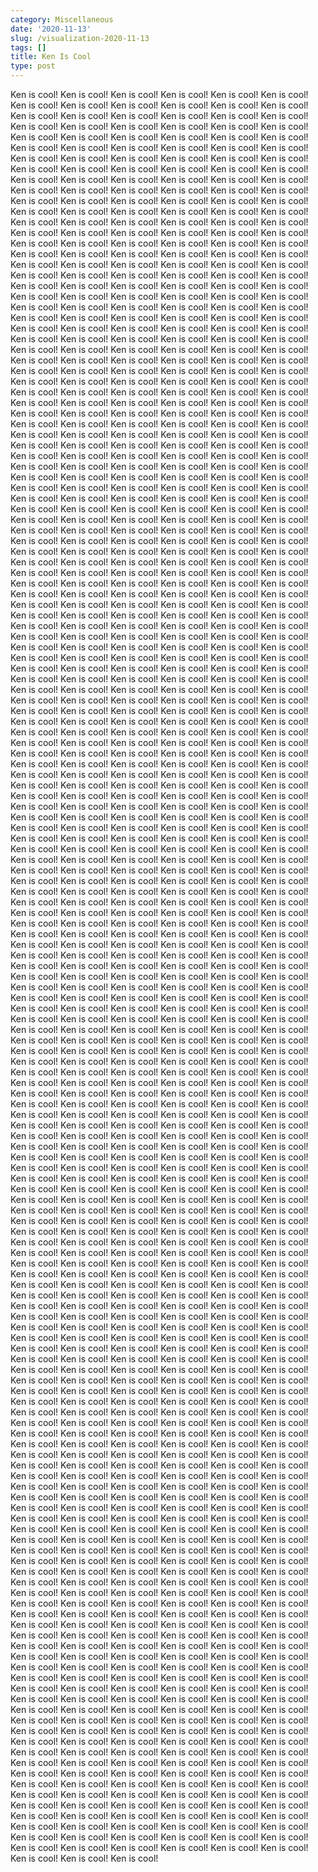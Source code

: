 ```yaml
---
category: Miscellaneous
date: '2020-11-13'
slug: /visualization-2020-11-13
tags: []
title: Ken Is Cool
type: post
---
```



Ken is cool!
Ken is cool!
Ken is cool!
Ken is cool!
Ken is cool!
Ken is cool!
Ken is cool!
Ken is cool!
Ken is cool!
Ken is cool!
Ken is cool!
Ken is cool!
Ken is cool!
Ken is cool!
Ken is cool!
Ken is cool!
Ken is cool!
Ken is cool!
Ken is cool!
Ken is cool!
Ken is cool!
Ken is cool!
Ken is cool!
Ken is cool!
Ken is cool!
Ken is cool!
Ken is cool!
Ken is cool!
Ken is cool!
Ken is cool!
Ken is cool!
Ken is cool!
Ken is cool!
Ken is cool!
Ken is cool!
Ken is cool!
Ken is cool!
Ken is cool!
Ken is cool!
Ken is cool!
Ken is cool!
Ken is cool!
Ken is cool!
Ken is cool!
Ken is cool!
Ken is cool!
Ken is cool!
Ken is cool!
Ken is cool!
Ken is cool!
Ken is cool!
Ken is cool!
Ken is cool!
Ken is cool!
Ken is cool!
Ken is cool!
Ken is cool!
Ken is cool!
Ken is cool!
Ken is cool!
Ken is cool!
Ken is cool!
Ken is cool!
Ken is cool!
Ken is cool!
Ken is cool!
Ken is cool!
Ken is cool!
Ken is cool!
Ken is cool!
Ken is cool!
Ken is cool!
Ken is cool!
Ken is cool!
Ken is cool!
Ken is cool!
Ken is cool!
Ken is cool!
Ken is cool!
Ken is cool!
Ken is cool!
Ken is cool!
Ken is cool!
Ken is cool!
Ken is cool!
Ken is cool!
Ken is cool!
Ken is cool!
Ken is cool!
Ken is cool!
Ken is cool!
Ken is cool!
Ken is cool!
Ken is cool!
Ken is cool!
Ken is cool!
Ken is cool!
Ken is cool!
Ken is cool!
Ken is cool!
Ken is cool!
Ken is cool!
Ken is cool!
Ken is cool!
Ken is cool!
Ken is cool!
Ken is cool!
Ken is cool!
Ken is cool!
Ken is cool!
Ken is cool!
Ken is cool!
Ken is cool!
Ken is cool!
Ken is cool!
Ken is cool!
Ken is cool!
Ken is cool!
Ken is cool!
Ken is cool!
Ken is cool!
Ken is cool!
Ken is cool!
Ken is cool!
Ken is cool!
Ken is cool!
Ken is cool!
Ken is cool!
Ken is cool!
Ken is cool!
Ken is cool!
Ken is cool!
Ken is cool!
Ken is cool!
Ken is cool!
Ken is cool!
Ken is cool!
Ken is cool!
Ken is cool!
Ken is cool!
Ken is cool!
Ken is cool!
Ken is cool!
Ken is cool!
Ken is cool!
Ken is cool!
Ken is cool!
Ken is cool!
Ken is cool!
Ken is cool!
Ken is cool!
Ken is cool!
Ken is cool!
Ken is cool!
Ken is cool!
Ken is cool!
Ken is cool!
Ken is cool!
Ken is cool!
Ken is cool!
Ken is cool!
Ken is cool!
Ken is cool!
Ken is cool!
Ken is cool!
Ken is cool!
Ken is cool!
Ken is cool!
Ken is cool!
Ken is cool!
Ken is cool!
Ken is cool!
Ken is cool!
Ken is cool!
Ken is cool!
Ken is cool!
Ken is cool!
Ken is cool!
Ken is cool!
Ken is cool!
Ken is cool!
Ken is cool!
Ken is cool!
Ken is cool!
Ken is cool!
Ken is cool!
Ken is cool!
Ken is cool!
Ken is cool!
Ken is cool!
Ken is cool!
Ken is cool!
Ken is cool!
Ken is cool!
Ken is cool!
Ken is cool!
Ken is cool!
Ken is cool!
Ken is cool!
Ken is cool!
Ken is cool!
Ken is cool!
Ken is cool!
Ken is cool!
Ken is cool!
Ken is cool!
Ken is cool!
Ken is cool!
Ken is cool!
Ken is cool!
Ken is cool!
Ken is cool!
Ken is cool!
Ken is cool!
Ken is cool!
Ken is cool!
Ken is cool!
Ken is cool!
Ken is cool!
Ken is cool!
Ken is cool!
Ken is cool!
Ken is cool!
Ken is cool!
Ken is cool!
Ken is cool!
Ken is cool!
Ken is cool!
Ken is cool!
Ken is cool!
Ken is cool!
Ken is cool!
Ken is cool!
Ken is cool!
Ken is cool!
Ken is cool!
Ken is cool!
Ken is cool!
Ken is cool!
Ken is cool!
Ken is cool!
Ken is cool!
Ken is cool!
Ken is cool!
Ken is cool!
Ken is cool!
Ken is cool!
Ken is cool!
Ken is cool!
Ken is cool!
Ken is cool!
Ken is cool!
Ken is cool!
Ken is cool!
Ken is cool!
Ken is cool!
Ken is cool!
Ken is cool!
Ken is cool!
Ken is cool!
Ken is cool!
Ken is cool!
Ken is cool!
Ken is cool!
Ken is cool!
Ken is cool!
Ken is cool!
Ken is cool!
Ken is cool!
Ken is cool!
Ken is cool!
Ken is cool!
Ken is cool!
Ken is cool!
Ken is cool!
Ken is cool!
Ken is cool!
Ken is cool!
Ken is cool!
Ken is cool!
Ken is cool!
Ken is cool!
Ken is cool!
Ken is cool!
Ken is cool!
Ken is cool!
Ken is cool!
Ken is cool!
Ken is cool!
Ken is cool!
Ken is cool!
Ken is cool!
Ken is cool!
Ken is cool!
Ken is cool!
Ken is cool!
Ken is cool!
Ken is cool!
Ken is cool!
Ken is cool!
Ken is cool!
Ken is cool!
Ken is cool!
Ken is cool!
Ken is cool!
Ken is cool!
Ken is cool!
Ken is cool!
Ken is cool!
Ken is cool!
Ken is cool!
Ken is cool!
Ken is cool!
Ken is cool!
Ken is cool!
Ken is cool!
Ken is cool!
Ken is cool!
Ken is cool!
Ken is cool!
Ken is cool!
Ken is cool!
Ken is cool!
Ken is cool!
Ken is cool!
Ken is cool!
Ken is cool!
Ken is cool!
Ken is cool!
Ken is cool!
Ken is cool!
Ken is cool!
Ken is cool!
Ken is cool!
Ken is cool!
Ken is cool!
Ken is cool!
Ken is cool!
Ken is cool!
Ken is cool!
Ken is cool!
Ken is cool!
Ken is cool!
Ken is cool!
Ken is cool!
Ken is cool!
Ken is cool!
Ken is cool!
Ken is cool!
Ken is cool!
Ken is cool!
Ken is cool!
Ken is cool!
Ken is cool!
Ken is cool!
Ken is cool!
Ken is cool!
Ken is cool!
Ken is cool!
Ken is cool!
Ken is cool!
Ken is cool!
Ken is cool!
Ken is cool!
Ken is cool!
Ken is cool!
Ken is cool!
Ken is cool!
Ken is cool!
Ken is cool!
Ken is cool!
Ken is cool!
Ken is cool!
Ken is cool!
Ken is cool!
Ken is cool!
Ken is cool!
Ken is cool!
Ken is cool!
Ken is cool!
Ken is cool!
Ken is cool!
Ken is cool!
Ken is cool!
Ken is cool!
Ken is cool!
Ken is cool!
Ken is cool!
Ken is cool!
Ken is cool!
Ken is cool!
Ken is cool!
Ken is cool!
Ken is cool!
Ken is cool!
Ken is cool!
Ken is cool!
Ken is cool!
Ken is cool!
Ken is cool!
Ken is cool!
Ken is cool!
Ken is cool!
Ken is cool!
Ken is cool!
Ken is cool!
Ken is cool!
Ken is cool!
Ken is cool!
Ken is cool!
Ken is cool!
Ken is cool!
Ken is cool!
Ken is cool!
Ken is cool!
Ken is cool!
Ken is cool!
Ken is cool!
Ken is cool!
Ken is cool!
Ken is cool!
Ken is cool!
Ken is cool!
Ken is cool!
Ken is cool!
Ken is cool!
Ken is cool!
Ken is cool!
Ken is cool!
Ken is cool!
Ken is cool!
Ken is cool!
Ken is cool!
Ken is cool!
Ken is cool!
Ken is cool!
Ken is cool!
Ken is cool!
Ken is cool!
Ken is cool!
Ken is cool!
Ken is cool!
Ken is cool!
Ken is cool!
Ken is cool!
Ken is cool!
Ken is cool!
Ken is cool!
Ken is cool!
Ken is cool!
Ken is cool!
Ken is cool!
Ken is cool!
Ken is cool!
Ken is cool!
Ken is cool!
Ken is cool!
Ken is cool!
Ken is cool!
Ken is cool!
Ken is cool!
Ken is cool!
Ken is cool!
Ken is cool!
Ken is cool!
Ken is cool!
Ken is cool!
Ken is cool!
Ken is cool!
Ken is cool!
Ken is cool!
Ken is cool!
Ken is cool!
Ken is cool!
Ken is cool!
Ken is cool!
Ken is cool!
Ken is cool!
Ken is cool!
Ken is cool!
Ken is cool!
Ken is cool!
Ken is cool!
Ken is cool!
Ken is cool!
Ken is cool!
Ken is cool!
Ken is cool!
Ken is cool!
Ken is cool!
Ken is cool!
Ken is cool!
Ken is cool!
Ken is cool!
Ken is cool!
Ken is cool!
Ken is cool!
Ken is cool!
Ken is cool!
Ken is cool!
Ken is cool!
Ken is cool!
Ken is cool!
Ken is cool!
Ken is cool!
Ken is cool!
Ken is cool!
Ken is cool!
Ken is cool!
Ken is cool!
Ken is cool!
Ken is cool!
Ken is cool!
Ken is cool!
Ken is cool!
Ken is cool!
Ken is cool!
Ken is cool!
Ken is cool!
Ken is cool!
Ken is cool!
Ken is cool!
Ken is cool!
Ken is cool!
Ken is cool!
Ken is cool!
Ken is cool!
Ken is cool!
Ken is cool!
Ken is cool!
Ken is cool!
Ken is cool!
Ken is cool!
Ken is cool!
Ken is cool!
Ken is cool!
Ken is cool!
Ken is cool!
Ken is cool!
Ken is cool!
Ken is cool!
Ken is cool!
Ken is cool!
Ken is cool!
Ken is cool!
Ken is cool!
Ken is cool!
Ken is cool!
Ken is cool!
Ken is cool!
Ken is cool!
Ken is cool!
Ken is cool!
Ken is cool!
Ken is cool!
Ken is cool!
Ken is cool!
Ken is cool!
Ken is cool!
Ken is cool!
Ken is cool!
Ken is cool!
Ken is cool!
Ken is cool!
Ken is cool!
Ken is cool!
Ken is cool!
Ken is cool!
Ken is cool!
Ken is cool!
Ken is cool!
Ken is cool!
Ken is cool!
Ken is cool!
Ken is cool!
Ken is cool!
Ken is cool!
Ken is cool!
Ken is cool!
Ken is cool!
Ken is cool!
Ken is cool!
Ken is cool!
Ken is cool!
Ken is cool!
Ken is cool!
Ken is cool!
Ken is cool!
Ken is cool!
Ken is cool!
Ken is cool!
Ken is cool!
Ken is cool!
Ken is cool!
Ken is cool!
Ken is cool!
Ken is cool!
Ken is cool!
Ken is cool!
Ken is cool!
Ken is cool!
Ken is cool!
Ken is cool!
Ken is cool!
Ken is cool!
Ken is cool!
Ken is cool!
Ken is cool!
Ken is cool!
Ken is cool!
Ken is cool!
Ken is cool!
Ken is cool!
Ken is cool!
Ken is cool!
Ken is cool!
Ken is cool!
Ken is cool!
Ken is cool!
Ken is cool!
Ken is cool!
Ken is cool!
Ken is cool!
Ken is cool!
Ken is cool!
Ken is cool!
Ken is cool!
Ken is cool!
Ken is cool!
Ken is cool!
Ken is cool!
Ken is cool!
Ken is cool!
Ken is cool!
Ken is cool!
Ken is cool!
Ken is cool!
Ken is cool!
Ken is cool!
Ken is cool!
Ken is cool!
Ken is cool!
Ken is cool!
Ken is cool!
Ken is cool!
Ken is cool!
Ken is cool!
Ken is cool!
Ken is cool!
Ken is cool!
Ken is cool!
Ken is cool!
Ken is cool!
Ken is cool!
Ken is cool!
Ken is cool!
Ken is cool!
Ken is cool!
Ken is cool!
Ken is cool!
Ken is cool!
Ken is cool!
Ken is cool!
Ken is cool!
Ken is cool!
Ken is cool!
Ken is cool!
Ken is cool!
Ken is cool!
Ken is cool!
Ken is cool!
Ken is cool!
Ken is cool!
Ken is cool!
Ken is cool!
Ken is cool!
Ken is cool!
Ken is cool!
Ken is cool!
Ken is cool!
Ken is cool!
Ken is cool!
Ken is cool!
Ken is cool!
Ken is cool!
Ken is cool!
Ken is cool!
Ken is cool!
Ken is cool!
Ken is cool!
Ken is cool!
Ken is cool!
Ken is cool!
Ken is cool!
Ken is cool!
Ken is cool!
Ken is cool!
Ken is cool!
Ken is cool!
Ken is cool!
Ken is cool!
Ken is cool!
Ken is cool!
Ken is cool!
Ken is cool!
Ken is cool!
Ken is cool!
Ken is cool!
Ken is cool!
Ken is cool!
Ken is cool!
Ken is cool!
Ken is cool!
Ken is cool!
Ken is cool!
Ken is cool!
Ken is cool!
Ken is cool!
Ken is cool!
Ken is cool!
Ken is cool!
Ken is cool!
Ken is cool!
Ken is cool!
Ken is cool!
Ken is cool!
Ken is cool!
Ken is cool!
Ken is cool!
Ken is cool!
Ken is cool!
Ken is cool!
Ken is cool!
Ken is cool!
Ken is cool!
Ken is cool!
Ken is cool!
Ken is cool!
Ken is cool!
Ken is cool!
Ken is cool!
Ken is cool!
Ken is cool!
Ken is cool!
Ken is cool!
Ken is cool!
Ken is cool!
Ken is cool!
Ken is cool!
Ken is cool!
Ken is cool!
Ken is cool!
Ken is cool!
Ken is cool!
Ken is cool!
Ken is cool!
Ken is cool!
Ken is cool!
Ken is cool!
Ken is cool!
Ken is cool!
Ken is cool!
Ken is cool!
Ken is cool!
Ken is cool!
Ken is cool!
Ken is cool!
Ken is cool!
Ken is cool!
Ken is cool!
Ken is cool!
Ken is cool!
Ken is cool!
Ken is cool!
Ken is cool!
Ken is cool!
Ken is cool!
Ken is cool!
Ken is cool!
Ken is cool!
Ken is cool!
Ken is cool!
Ken is cool!
Ken is cool!
Ken is cool!
Ken is cool!
Ken is cool!
Ken is cool!
Ken is cool!
Ken is cool!
Ken is cool!
Ken is cool!
Ken is cool!
Ken is cool!
Ken is cool!
Ken is cool!
Ken is cool!
Ken is cool!
Ken is cool!
Ken is cool!
Ken is cool!
Ken is cool!
Ken is cool!
Ken is cool!
Ken is cool!
Ken is cool!
Ken is cool!
Ken is cool!
Ken is cool!
Ken is cool!
Ken is cool!
Ken is cool!
Ken is cool!
Ken is cool!
Ken is cool!
Ken is cool!
Ken is cool!
Ken is cool!
Ken is cool!
Ken is cool!
Ken is cool!
Ken is cool!
Ken is cool!
Ken is cool!
Ken is cool!
Ken is cool!
Ken is cool!
Ken is cool!
Ken is cool!
Ken is cool!
Ken is cool!
Ken is cool!
Ken is cool!
Ken is cool!
Ken is cool!
Ken is cool!
Ken is cool!
Ken is cool!
Ken is cool!
Ken is cool!
Ken is cool!
Ken is cool!
Ken is cool!
Ken is cool!
Ken is cool!
Ken is cool!
Ken is cool!
Ken is cool!
Ken is cool!
Ken is cool!
Ken is cool!
Ken is cool!
Ken is cool!
Ken is cool!
Ken is cool!
Ken is cool!
Ken is cool!
Ken is cool!
Ken is cool!
Ken is cool!
Ken is cool!
Ken is cool!
Ken is cool!
Ken is cool!
Ken is cool!
Ken is cool!
Ken is cool!
Ken is cool!
Ken is cool!
Ken is cool!
Ken is cool!
Ken is cool!
Ken is cool!
Ken is cool!
Ken is cool!
Ken is cool!
Ken is cool!
Ken is cool!
Ken is cool!
Ken is cool!
Ken is cool!
Ken is cool!
Ken is cool!
Ken is cool!
Ken is cool!
Ken is cool!
Ken is cool!
Ken is cool!
Ken is cool!
Ken is cool!
Ken is cool!
Ken is cool!
Ken is cool!
Ken is cool!
Ken is cool!
Ken is cool!
Ken is cool!
Ken is cool!
Ken is cool!
Ken is cool!
Ken is cool!
Ken is cool!
Ken is cool!
Ken is cool!
Ken is cool!
Ken is cool!
Ken is cool!
Ken is cool!
Ken is cool!
Ken is cool!
Ken is cool!
Ken is cool!
Ken is cool!
Ken is cool!
Ken is cool!
Ken is cool!
Ken is cool!
Ken is cool!
Ken is cool!
Ken is cool!
Ken is cool!
Ken is cool!
Ken is cool!
Ken is cool!
Ken is cool!
Ken is cool!
Ken is cool!
Ken is cool!
Ken is cool!
Ken is cool!
Ken is cool!
Ken is cool!
Ken is cool!
Ken is cool!
Ken is cool!
Ken is cool!
Ken is cool!
Ken is cool!
Ken is cool!
Ken is cool!
Ken is cool!
Ken is cool!
Ken is cool!
Ken is cool!
Ken is cool!
Ken is cool!
Ken is cool!
Ken is cool!
Ken is cool!
Ken is cool!
Ken is cool!
Ken is cool!
Ken is cool!
Ken is cool!
Ken is cool!
Ken is cool!
Ken is cool!
Ken is cool!
Ken is cool!
Ken is cool!
Ken is cool!
Ken is cool!
Ken is cool!
Ken is cool!
Ken is cool!
Ken is cool!
Ken is cool!
Ken is cool!
Ken is cool!
Ken is cool!
Ken is cool!
Ken is cool!
Ken is cool!
Ken is cool!
Ken is cool!
Ken is cool!
Ken is cool!
Ken is cool!
Ken is cool!
Ken is cool!
Ken is cool!
Ken is cool!
Ken is cool!
Ken is cool!
Ken is cool!
Ken is cool!
Ken is cool!
Ken is cool!
Ken is cool!
Ken is cool!
Ken is cool!
Ken is cool!
Ken is cool!
Ken is cool!
Ken is cool!
Ken is cool!
Ken is cool!
Ken is cool!
Ken is cool!